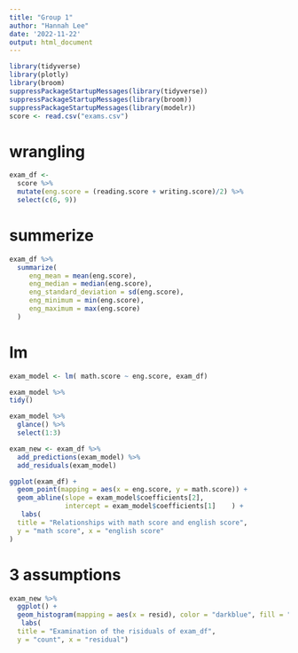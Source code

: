 ```yaml
---
title: "Group 1"
author: "Hannah Lee"
date: '2022-11-22'
output: html_document
---
```


```r
library(tidyverse)
library(plotly)
library(broom)
suppressPackageStartupMessages(library(tidyverse))
suppressPackageStartupMessages(library(broom))
suppressPackageStartupMessages(library(modelr))
score <- read.csv("exams.csv")
```
# wrangling

```r
exam_df <-
  score %>%
  mutate(eng.score = (reading.score + writing.score)/2) %>%
  select(c(6, 9))
```
# summerize
```r
exam_df %>%
  summarize(
     eng_mean = mean(eng.score),
     eng_median = median(eng.score),
     eng_standard_deviation = sd(eng.score),
     eng_minimum = min(eng.score),
     eng_maximum = max(eng.score)
  )
```




# lm


```r
exam_model <- lm( math.score ~ eng.score, exam_df)
```

```r
exam_model %>%
tidy()
```

```r
exam_model %>%
  glance() %>%
  select(1:3)
```

```r
exam_new <- exam_df %>%
  add_predictions(exam_model) %>%
  add_residuals(exam_model)
```



```r
ggplot(exam_df) +
  geom_point(mapping = aes(x = eng.score, y = math.score)) +
  geom_abline(slope = exam_model$coefficients[2],
              intercept = exam_model$coefficients[1]	) +
   labs(
  title = "Relationships with math score and english score",
  y = "math score", x = "english score"
)
```
# 3 assumptions
```r
exam_new %>%
  ggplot() +
  geom_histogram(mapping = aes(x = resid), color = "darkblue", fill = "lightblue",  binwidth = 3.9) +
   labs(
  title = "Examination of the risiduals of exam_df",
  y = "count", x = "residual")

```
